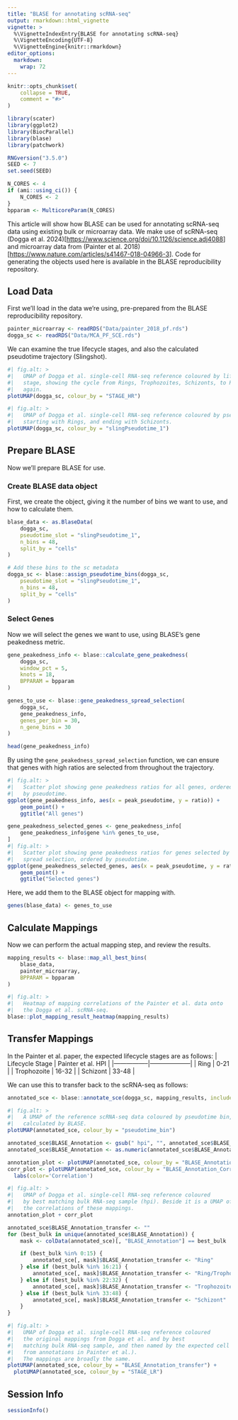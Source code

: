 ```yaml
---
title: "BLASE for annotating scRNA-seq"
output: rmarkdown::html_vignette
vignette: >
  %\VignetteIndexEntry{BLASE for annotating scRNA-seq}
  %\VignetteEncoding{UTF-8}
  %\VignetteEngine{knitr::rmarkdown}
editor_options: 
  markdown: 
    wrap: 72
---
```


```r
knitr::opts_chunk$set(
    collapse = TRUE,
    comment = "#>"
)
```

```r
library(scater)
library(ggplot2)
library(BiocParallel)
library(blase)
library(patchwork)
```

```r
RNGversion("3.5.0")
SEED <- 7
set.seed(SEED)
```

```r
N_CORES <- 4
if (ami::using_ci()) {
    N_CORES <- 2
}
bpparam <- MulticoreParam(N_CORES)
```

This article will show how BLASE can be used for annotating scRNA-seq
data using existing bulk or microarray data. We make use of scRNA-seq
(Dogga et al.
2024)[<https://www.science.org/doi/10.1126/science.adj4088>] and
microarray data from (Painter et al.
2018)[<https://www.nature.com/articles/s41467-018-04966-3>]. Code for
generating the objects used here is available in the BLASE
reproducibility repository.

## Load Data

First we'll load in the data we're using, pre-prepared from the BLASE
reproducibility repository.

```r
painter_microarray <- readRDS("Data/painter_2018_pf.rds")
dogga_sc <- readRDS("Data/MCA_PF_SCE.rds")
```

We can examine the true lifecycle stages, and also the calculated
pseudotime trajectory (Slingshot).

```r
#| fig.alt: >
#|   UMAP of Dogga et al. single-cell RNA-seq reference coloured by lifecycle
#|   stage, showing the cycle from Rings, Trophozoites, Schizonts, to Rings
#|   again.
plotUMAP(dogga_sc, colour_by = "STAGE_HR")

#| fig.alt: >
#|   UMAP of Dogga et al. single-cell RNA-seq reference coloured by pseudotime,
#|   starting with Rings, and ending with Schizonts.
plotUMAP(dogga_sc, colour_by = "slingPseudotime_1")
```

## Prepare BLASE

Now we'll prepare BLASE for use.

### Create BLASE data object

First, we create the object, giving it the number of bins we want to
use, and how to calculate them.

```r
blase_data <- as.BlaseData(
    dogga_sc,
    pseudotime_slot = "slingPseudotime_1",
    n_bins = 48,
    split_by = "cells"
)

# Add these bins to the sc metadata
dogga_sc <- blase::assign_pseudotime_bins(dogga_sc,
    pseudotime_slot = "slingPseudotime_1",
    n_bins = 48,
    split_by = "cells"
)
```

### Select Genes

Now we will select the genes we want to use, using BLASE's gene
peakedness metric.

```r
gene_peakedness_info <- blase::calculate_gene_peakedness(
    dogga_sc,
    window_pct = 5,
    knots = 18,
    BPPARAM = bpparam
)

genes_to_use <- blase::gene_peakedness_spread_selection(
    dogga_sc,
    gene_peakedness_info,
    genes_per_bin = 30,
    n_gene_bins = 30
)

head(gene_peakedness_info)
```

By using the `gene_peakedness_spread_selection` function, we can ensure
that genes with high ratios are selected from throughout the trajectory.

```r
#| fig.alt: >
#|   Scatter plot showing gene peakedness ratios for all genes, ordered
#|   by pseudotime.
ggplot(gene_peakedness_info, aes(x = peak_pseudotime, y = ratio)) +
    geom_point() +
    ggtitle("All genes")

gene_peakedness_selected_genes <- gene_peakedness_info[
    gene_peakedness_info$gene %in% genes_to_use,
]
#| fig.alt: >
#|   Scatter plot showing gene peakedness ratios for genes selected by BLASE
#|   spread selection, ordered by pseudotime.
ggplot(gene_peakedness_selected_genes, aes(x = peak_pseudotime, y = ratio)) +
    geom_point() +
    ggtitle("Selected genes")
```

Here, we add them to the BLASE object for mapping with.

```r
genes(blase_data) <- genes_to_use
```

## Calculate Mappings

Now we can perform the actual mapping step, and review the results.

```r
mapping_results <- blase::map_all_best_bins(
    blase_data,
    painter_microarray,
    BPPARAM = bpparam
)

#| fig.alt: >
#|   Heatmap of mapping correlations of the Painter et al. data onto
#|   the Dogga et al. scRNA-seq.
blase::plot_mapping_result_heatmap(mapping_results)
```


## Transfer Mappings

In the Painter et al. paper, the expected lifecycle stages are as
follows:
| Lifecycle Stage | Painter et al. HPI |
|-----------------|--------------------|
| Ring            | 0-21               |
| Trophozoite     | 16-32              |
| Schizont        | 33-48              |

We can use this to transfer back to the scRNA-seq as follows:

```r
annotated_sce <- blase::annotate_sce(dogga_sc, mapping_results, include_stats = TRUE)

#| fig.alt: >
#|   A UMAP of the reference scRNA-seq data coloured by pseudotime bin, as 
#|   calculated by BLASE.
plotUMAP(annotated_sce, colour_by = "pseudotime_bin")

annotated_sce$BLASE_Annotation <- gsub(" hpi", "", annotated_sce$BLASE_Annotation)
annotated_sce$BLASE_Annotation <- as.numeric(annotated_sce$BLASE_Annotation)

annotation_plot <- plotUMAP(annotated_sce, colour_by = "BLASE_Annotation")
corr_plot <- plotUMAP(annotated_sce, colour_by = "BLASE_Annotation_Correlation") + 
  labs(color='Correlation')

#| fig.alt: >
#|   UMAP of Dogga et al. single-cell RNA-seq reference coloured 
#|   by best matching bulk RNA-seq sample (hpi). Beside it is a UMAP of 
#|   the correlations of these mappings.
annotation_plot + corr_plot

annotated_sce$BLASE_Annotation_transfer <- ""
for (best_bulk in unique(annotated_sce$BLASE_Annotation)) {
    mask <- colData(annotated_sce)[, "BLASE_Annotation"] == best_bulk

    if (best_bulk %in% 0:15) {
        annotated_sce[, mask]$BLASE_Annotation_transfer <- "Ring"
    } else if (best_bulk %in% 16:21) {
        annotated_sce[, mask]$BLASE_Annotation_transfer <- "Ring/Trophozoite"
    } else if (best_bulk %in% 22:32) {
        annotated_sce[, mask]$BLASE_Annotation_transfer <- "Trophozoite"
    } else if (best_bulk %in% 33:48) {
        annotated_sce[, mask]$BLASE_Annotation_transfer <- "Schizont"
    }
}

#| fig.alt: >
#|   UMAP of Dogga et al. single-cell RNA-seq reference coloured 
#|   the original mappings from Dogga et al. and by best
#|   matching bulk RNA-seq sample, and then named by the expected cell type (
#|   from annotations in Painter et al.).
#|   The mappings are broadly the same.
plotUMAP(annotated_sce, colour_by = "BLASE_Annotation_transfer") + 
  plotUMAP(annotated_sce, colour_by = "STAGE_LR")
```

## Session Info

```r
sessionInfo()
```
